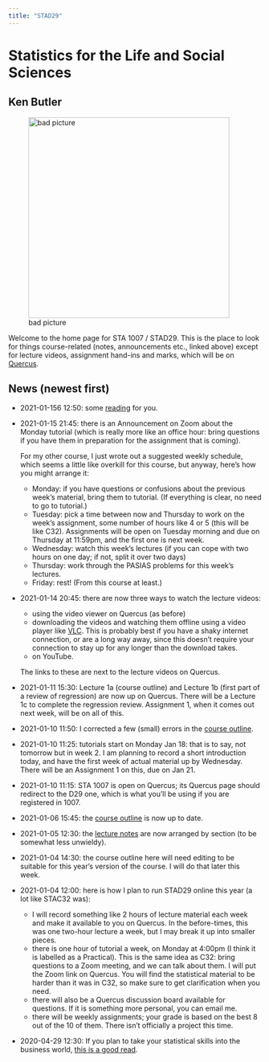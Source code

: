```yaml
---
title: "STAD29"
---
```


# Statistics for the Life and Social Sciences

## Ken Butler

![bad picture](ken.jpg){width=400px}

Welcome to the home page for STA 1007 / STAD29. This is the place to look for things course-related (notes, announcements etc., linked above) except for lecture videos, assignment hand-ins and marks, which will be on [Quercus](http://q.utoronto.ca).


## News (newest first)

- 2021-01-156 12:50: some [reading](https://twitter.com/seanjtaylor/status/1349583012804005889) for you.

- 2021-01-15 21:45: there is an Announcement on Zoom about the Monday tutorial (which is really more like an office hour: bring questions if you have them in preparation for the assignment that is coming). 

  For my other course, I just wrote out a suggested weekly schedule, which seems a little like overkill for this course, but anyway, here's how you might arrange it:
  
  - Monday: if you have questions or confusions about the previous week's material, bring them to tutorial. (If everything is clear, no need to go to tutorial.)
  - Tuesday: pick a time between now and Thursday to work on the week's assignment, some number of hours like 4 or 5 (this will be like C32). Assignments will be open on Tuesday morning and due on Thursday at 11:59pm, and the first one is next week.
  - Wednesday: watch this week's lectures (if you can cope with two hours on one day; if not, split it over two days)
  - Thursday: work through the PASIAS problems for this week's lectures.
  - Friday: rest! (From this course at least.)

- 2021-01-14 20:45: there are now three ways to watch the lecture videos: 
  - using the video viewer on Quercus (as before)
  - downloading the videos and watching them offline using a video player like [VLC](https://www.videolan.org/vlc/index.html). This is probably best if you have a shaky internet connection, or are a long way away, since this doesn't require your connection to stay up for any longer than the download takes.
  - on YouTube.
  
  The links to these are next to the lecture videos on Quercus.

- 2021-01-11 15:30: Lecture 1a (course outline) and Lecture 1b (first part of a review of regression) are now up on Quercus. There will be a Lecture 1c to complete the regression review. Assignment 1, when it comes out next week, will be on all of this.
- 2021-01-10 11:50: I corrected a few (small) errors in the [course outline](bOutline_slides.pdf).
- 2021-01-10 11:25: tutorials start on Monday Jan 18: that is to say, not tomorrow but in week 2. I am planning to record a short introduction today, and have the first week of actual material up by Wednesday. There will be an Assignment 1 on this, due on Jan 21. 
- 2021-01-10 11:15: STA 1007 is open on Quercus; its Quercus page should redirect to the D29 one, which is what you'll be using if you are registered in 1007.
- 2021-01-06 15:45: the [course outline](bOutline_slides.pdf) is now up to date.
- 2021-01-05 12:30: the [lecture notes](notes.html) are now arranged by section (to be somewhat less unwieldy).
- 2021-01-04 14:30: the course outline here will need editing to be suitable for this year's version of the course. I will do that later this week.
- 2021-01-04 12:00: here is how I plan to run STAD29 online this year (a lot like STAC32 was):
  - I will record something like 2 hours of lecture material each week and make it available to you on Quercus. In the before-times, this was one two-hour lecture a week, but I may break it up into smaller pieces.
  - there is one hour of tutorial a week, on Monday at 4:00pm (I think it is labelled as a Practical). This is the same idea as C32: bring questions to a Zoom meeting, and we can talk about them. I will put the Zoom link on Quercus. You will find the statistical material to be harder than it was in C32, so make sure to get clarification when you need. 
  - there will also be a Quercus discussion board available for questions. If it is something more personal, you can email me.
  - there will be weekly assignments; your grade is based on the best 8 out of the 10 of them. There isn't officially a project this time.

- 2020-04-29 12:30: If you plan to take your statistical skills into the business world, [this is a good read](https://medium.com/@ODSC/3-data-skills-to-get-hired-in-2020-73b4977bdc6f).

